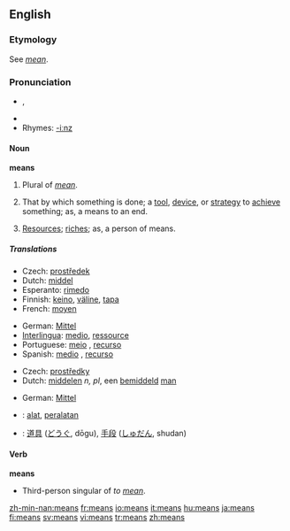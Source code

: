 {{wikipedia}}
==English==

{{rank|hundred|believe|white|282|means|thus|order|near}}

===Etymology===
See ''[[mean#Etymology 3|mean]]''.

===Pronunciation===
*{{IPA|/miːnz/}}, {{SAMPA|/mi:nz/}}
*{{audio|en-us-means.ogg|Audio (US)}}
*Rhymes: [[Rhymes:English:-iːnz|-iːnz]]

====Noun====
'''means'''

# Plural of ''[[mean]]''.
# {{plurale tantum}} That by which something is done; a [[tool]], [[device]], or [[strategy]] to [[achieve]] something; as, a means to an end.
# {{plurale tantum}} [[resources|Resources]]; [[riches]]; as, a person of means.

=====Translations=====
{{trans-top|that by which something is done}}
*Czech: [[prostředek]] {{m}}
*Dutch: [[middel]] {{n}}
*Esperanto: [[rimedo]]
*Finnish: [[keino]], [[väline]], [[tapa]]
*French: [[moyen]] {{m}}
{{trans-mid}}
*German: [[Mittel]] {{n}}
*[[Interlingua]]: [[medio]], [[ressource]]
*Portuguese: [[meio]] {{m}}, [[recurso]] {{m}}
*Spanish: [[medio]] {{m}}, [[recurso]] {{m}}
{{trans-bottom}}

{{trans-top|resources}}
*Czech: [[prostředky]] {{m}} {{p}}
*Dutch: [[middelen]] ''n, pl'', een [[bemiddeld]] [[man]] {{m}}
{{trans-mid}}
*German: [[Mittel]] {{n}}
{{trans-bottom}}

{{checktrans}}
*{{ttbc|Indonesian}}: [[alat]], [[alat|peralatan]]
*{{ttbc|Japanese}}: [[道具]] ([[どうぐ]], dōgu), [[手段]] ([[しゅだん]], shudan)

====Verb====
'''means'''
*Third-person singular of ''to [[mean]]''.

[[zh-min-nan:means]]
[[fr:means]]
[[io:means]]
[[it:means]]
[[hu:means]]
[[ja:means]]
[[fi:means]]
[[sv:means]]
[[vi:means]]
[[tr:means]]
[[zh:means]]